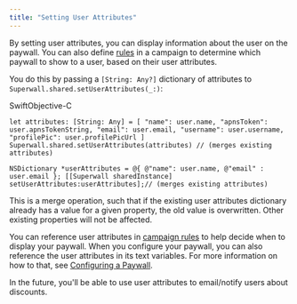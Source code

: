 ```yaml
---
title: "Setting User Attributes"
---
```


By setting user attributes, you can display information about the user on the paywall. You can also define [rules](/docs/campaign-rules) in a campaign to determine which paywall to show to a user, based on their user attributes.

You do this by passing a `[String: Any?]` dictionary of attributes to `Superwall.shared.setUserAttributes(_:)`:

SwiftObjective-C

`let attributes: [String: Any] = [
  "name": user.name,
  "apnsToken": user.apnsTokenString,
  "email": user.email,
  "username": user.username,
  "profilePic": user.profilePicUrl
]
Superwall.shared.setUserAttributes(attributes) // (merges existing attributes)
`

`NSDictionary *userAttributes = @{
  @"name": user.name,
  @"email" : user.email
};
[[Superwall sharedInstance] setUserAttributes:userAttributes];// (merges existing attributes)
`

This is a merge operation, such that if the existing user attributes dictionary already has a value for a given property, the old value is overwritten. Other existing properties will not be affected.

You can reference user attributes in [campaign rules](/docs/campaign-rules) to help decide when to display your paywall. When you configure your paywall, you can also reference the user attributes in its text variables. For more information on how to that, see [Configuring a Paywall](/docs/configuring-a-paywall).

In the future, you'll be able to use user attributes to email/notify users about discounts.